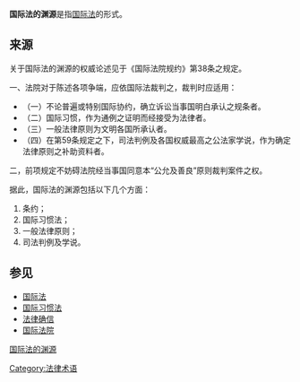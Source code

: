 '''国际法的渊源'''是指[[国际法|国际法]]的形式。

==来源==
关于国际法的渊源的权威论述见于《国际法院规约》第38条之规定。

一、法院对于陈述各项争端，应依国际法裁判之，裁判时应适用：
*（一）不论普遍或特别国际协约，确立诉讼当事国明白承认之规条者。
*（二）国际习惯，作为通例之证明而经接受为法律者。
*（三）一般法律原则为文明各国所承认者。
*（四）在第59条规定之下，司法判例及各国权威最高之公法家学说，作为确定法律原则之补助资料者。
二，前项规定不妨碍法院经当事国同意本“公允及善良”原则裁判案件之权。

据此，国际法的渊源包括以下几个方面：
#条约；
#国际习惯法；
#一般法律原则；
#司法判例及学说。

== 参见 ==
*[[国际法|国际法]]
*[[国际习惯法|国际习惯法]]
*[[法律确信|法律确信]]
*[[国际法院|国际法院]]

[[category:国际法的渊源|]]
[[Category:法律术语|Category:法律术语]]